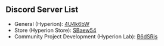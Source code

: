 ## Discord Server List
- General (Hyperion): [4U4k6bW](https://discord.gg/4U4k6bW)
- Store (Hyperion Store): [SBaew54](https://discord.gg/SBaew54)
- Community Project Development (Hyperion Lab): [B6dSRjs](https://discord.gg/B6dSRjs)
